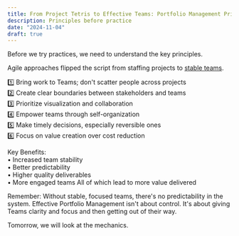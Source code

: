 ```yaml
---
title: From Project Tetris to Effective Teams: Portfolio Management Principles 🎯🔍️
description: Principles before practice
date: "2024-11-04"
draft: true
---
```

Before we try practices, we need to understand the key principles.

Agile approaches flipped the script from staffing projects to [stable teams](https://agilepainrelief.com/glossary/stable-teams).

1️⃣ Bring work to Teams; don't scatter people across projects  
2️⃣ Create clear boundaries between stakeholders and teams  
3️⃣ Prioritize visualization and collaboration  
4️⃣ Empower teams through self-organization  
5️⃣ Make timely decisions, especially reversible ones  
6️⃣ Focus on value creation over cost reduction

Key Benefits:  
• Increased team stability  
• Better predictability    
• Higher quality deliverables  
• More engaged teams
All of which lead to more value delivered

Remember: Without stable, focused teams, there's no predictability in the system. Effective Portfolio Management isn't about control. It's about giving Teams clarity and focus and then getting out of their way.

Tomorrow, we will look at the mechanics.